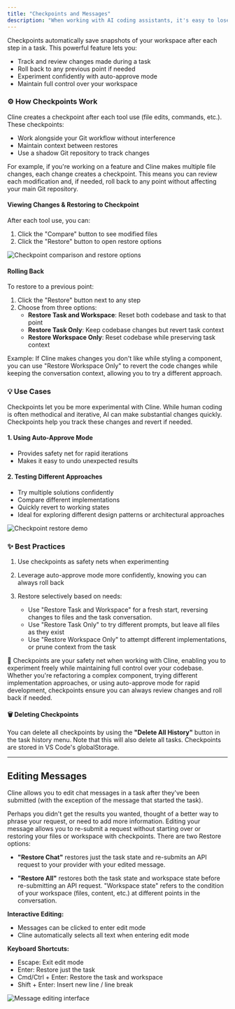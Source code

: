 ```yaml
---
title: "Checkpoints and Messages"
description: "When working with AI coding assistants, it's easy to lose control as they make rapid changes to your codebase. That's why we built Checkpoints - your safety net for experimenting confidently."
---
```


Checkpoints automatically save snapshots of your workspace after each step in a task. This powerful feature lets you:

-   Track and review changes made during a task
-   Roll back to any previous point if needed
-   Experiment confidently with auto-approve mode
-   Maintain full control over your workspace

### ⚙️ How Checkpoints Work

Cline creates a checkpoint after each tool use (file edits, commands, etc.). These checkpoints:

-   Work alongside your Git workflow without interference
-   Maintain context between restores
-   Use a shadow Git repository to track changes

For example, if you're working on a feature and Cline makes multiple file changes, each change creates a checkpoint. This means you can review each modification and, if needed, roll back to any point without affecting your main Git repository.

#### Viewing Changes & Restoring to Checkpoint

After each tool use, you can:

1. Click the "Compare" button to see modified files
2. Click the "Restore" button to open restore options

<Frame>
	<img
		src="https://storage.googleapis.com/cline_public_images/docs/assets/image%20(13).png"
		alt="Checkpoint comparison and restore options"
	/>
</Frame>

#### Rolling Back

To restore to a previous point:

1. Click the "Restore" button next to any step
2. Choose from three options:
    - **Restore Task and Workspace**: Reset both codebase and task to that point
    - **Restore Task Only**: Keep codebase changes but revert task context
    - **Restore Workspace Only**: Reset codebase while preserving task context

Example: If Cline makes changes you don't like while styling a component, you can use "Restore Workspace Only" to revert the code changes while keeping the conversation context, allowing you to try a different approach.

### 💡 Use Cases

Checkpoints let you be more experimental with Cline. While human coding is often methodical and iterative, AI can make substantial changes quickly. Checkpoints help you track these changes and revert if needed.

#### 1. Using Auto-Approve Mode

-   Provides safety net for rapid iterations
-   Makes it easy to undo unexpected results

#### 2. Testing Different Approaches

-   Try multiple solutions confidently
-   Compare different implementations
-   Quickly revert to working states
-   Ideal for exploring different design patterns or architectural approaches

<Frame caption="In this case, I didn't like the changes Cline made to my robot dog-walking website (still working on the robots) and I wanted to revert both the codebase and the task to before any changes were made so I could start fresh.">
	<img src="https://storage.googleapis.com/cline_public_images/docs/assets/checkpointsDemo.gif" alt="Checkpoint restore demo" />
</Frame>

### ✨ Best Practices

1. Use checkpoints as safety nets when experimenting
2. Leverage auto-approve mode more confidently, knowing you can always roll back
3. Restore selectively based on needs:

    - Use "Restore Task and Workspace" for a fresh start, reversing changes to files and the task conversation.
    - Use "Restore Task Only" to try different prompts, but leave all files as they exist
    - Use "Restore Workspace Only" to attempt different implementations, or prune context from the task

🛟 Checkpoints are your safety net when working with Cline, enabling you to experiment freely while maintaining full control over your codebase. Whether you're refactoring a complex component, trying different implementation approaches, or using auto-approve mode for rapid development, checkpoints ensure you can always review changes and roll back if needed.

#### 🗑️ Deleting Checkpoints

You can delete all checkpoints by using the **"Delete All History"** button in the task history menu. Note that this will also delete all tasks. Checkpoints are stored in VS Code's globalStorage.

---

## Editing Messages

Cline allows you to edit chat messages in a task after they've been submitted (with the exception of the message that started the task).

Perhaps you didn't get the results you wanted, thought of a better way to phrase your request, or need to add more information. Editing your message allows you to re-submit a request without starting over or restoring your files or workspace with checkpoints. There are two Restore options:

-   **"Restore Chat"** restores just the task state and re-submits an API request to your provider with your edited message.

-   **"Restore All"** restores both the task state and workspace state before re-submitting an API request. "Workspace state" refers to the condition of your workspace (files, content, etc.) at different points in the conversation.

**Interactive Editing:**

-   Messages can be clicked to enter edit mode
-   Cline automatically selects all text when entering edit mode

**Keyboard Shortcuts:**

-   Escape: Exit edit mode
-   Enter: Restore just the task
-   Cmd/Ctrl + Enter: Restore the task and workspace
-   Shift + Enter: Insert new line / line break

<Frame>
	<img
		src="https://storage.googleapis.com/cline_public_images/docs/assets/message-editing.png"
		alt="Message editing interface"
	/>
</Frame>
